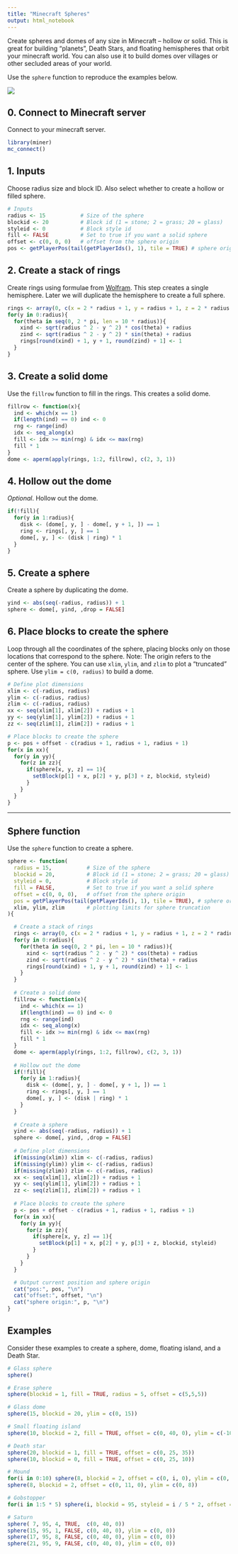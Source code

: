 ```yaml
---
title: "Minecraft Spheres"
output: html_notebook
---
```


Create spheres and domes of any size in Minecraft -- hollow or solid. This is great for building "planets", Death Stars, and floating hemispheres that orbit your minecraft world. You can also use it to build domes over villages or other secluded areas of your world.

Use the `sphere` function to reproduce the examples below.

![](figure/minecraft-spheres.png)

## 0. Connect to Minecraft server

Connect to your minecraft server.

```r
library(miner)
mc_connect()
```

## 1. Inputs

Choose radius size and block ID. Also select whether to create a hollow or filled sphere.

```r
# Inputs
radius <- 15           # Size of the sphere
blockid <- 20          # Block id (1 = stone; 2 = grass; 20 = glass)
styleid <- 0           # Block style id
fill <- FALSE          # Set to true if you want a solid sphere
offset <- c(0, 0, 0)   # offset from the sphere origin
pos <- getPlayerPos(tail(getPlayerIds(), 1), tile = TRUE) # sphere origin
```

## 2. Create a stack of rings

Create rings using formulae from [Wolfram](http://mathworld.wolfram.com/Sphere.html). This step creates a single hemisphere. Later we will duplicate the hemisphere to create a full sphere.

```r
rings <- array(0, c(x = 2 * radius + 1, y = radius + 1, z = 2 * radius + 1))
for(y in 0:radius){
  for(theta in seq(0, 2 * pi, len = 10 * radius)){
    xind <- sqrt(radius ^ 2 - y ^ 2) * cos(theta) + radius
    zind <- sqrt(radius ^ 2 - y ^ 2) * sin(theta) + radius
    rings[round(xind) + 1, y + 1, round(zind) + 1] <- 1
  }
}
```

## 3. Create a solid dome

Use the `fillrow` function to fill in the rings. This creates a solid dome.

```r
fillrow <- function(x){
  ind <- which(x == 1)
  if(length(ind) == 0) ind <- 0 
  rng <- range(ind)
  idx <- seq_along(x)
  fill <- idx >= min(rng) & idx <= max(rng)
  fill * 1
}
dome <- aperm(apply(rings, 1:2, fillrow), c(2, 3, 1))
```

## 4. Hollow out the dome

*Optional*. Hollow out the dome. 

```r
if(!fill){
  for(y in 1:radius){
    disk <- (dome[, y, ] - dome[, y + 1, ]) == 1
    ring <- rings[, y, ] == 1
    dome[, y, ] <- (disk | ring) * 1
  }
}
```

## 5. Create a sphere

Create a sphere by duplicating the dome.

```r
yind <- abs(seq(-radius, radius)) + 1
sphere <- dome[, yind, ,drop = FALSE]
```

## 6. Place blocks to create the sphere

Loop through all the coordinates of the sphere, placing blocks only on those locations that correspond to the sphere. Note: The origin refers to the center of the sphere. You can use `xlim`, `ylim`, and `zlim` to plot a "truncated" sphere. Use `ylim = c(0, radius)` to build a dome.

```r
# Define plot dimensions  
xlim <- c(-radius, radius)
ylim <- c(-radius, radius)
zlim <- c(-radius, radius)
xx <- seq(xlim[1], xlim[2]) + radius + 1
yy <- seq(ylim[1], ylim[2]) + radius + 1
zz <- seq(zlim[1], zlim[2]) + radius + 1

# Place blocks to create the sphere
p <- pos + offset - c(radius + 1, radius + 1, radius + 1)
for(x in xx){
  for(y in yy){
    for(z in zz){
      if(sphere[x, y, z] == 1){
        setBlock(p[1] + x, p[2] + y, p[3] + z, blockid, styleid)
      }
    }
  }
}
```

***

## Sphere function

Use the `sphere` function to create a sphere.

```r
sphere <- function(
  radius = 15,           # Size of the sphere
  blockid = 20,          # Block id (1 = stone; 2 = grass; 20 = glass)
  styleid = 0,           # Block style id
  fill = FALSE,          # Set to true if you want a solid sphere
  offset = c(0, 0, 0),   # offset from the sphere origin
  pos = getPlayerPos(tail(getPlayerIds(), 1), tile = TRUE), # sphere origin
  xlim, ylim, zlim       # plotting limits for sphere truncation
){

  # Create a stack of rings
  rings <- array(0, c(x = 2 * radius + 1, y = radius + 1, z = 2 * radius + 1))
  for(y in 0:radius){
    for(theta in seq(0, 2 * pi, len = 10 * radius)){
      xind <- sqrt(radius ^ 2 - y ^ 2) * cos(theta) + radius
      zind <- sqrt(radius ^ 2 - y ^ 2) * sin(theta) + radius
      rings[round(xind) + 1, y + 1, round(zind) + 1] <- 1
    }
  }
  
  # Create a solid dome
  fillrow <- function(x){
    ind <- which(x == 1)
    if(length(ind) == 0) ind <- 0 
    rng <- range(ind)
    idx <- seq_along(x)
    fill <- idx >= min(rng) & idx <= max(rng)
    fill * 1
  }
  dome <- aperm(apply(rings, 1:2, fillrow), c(2, 3, 1))
  
  # Hollow out the dome
  if(!fill){
    for(y in 1:radius){
      disk <- (dome[, y, ] - dome[, y + 1, ]) == 1
      ring <- rings[, y, ] == 1
      dome[, y, ] <- (disk | ring) * 1
    }
  }
  
  # Create a sphere
  yind <- abs(seq(-radius, radius)) + 1
  sphere <- dome[, yind, ,drop = FALSE]
  
  # Define plot dimensions  
  if(missing(xlim)) xlim <- c(-radius, radius)
  if(missing(ylim)) ylim <- c(-radius, radius)
  if(missing(zlim)) zlim <- c(-radius, radius)
  xx <- seq(xlim[1], xlim[2]) + radius + 1
  yy <- seq(ylim[1], ylim[2]) + radius + 1
  zz <- seq(zlim[1], zlim[2]) + radius + 1
  
  # Place blocks to create the sphere
  p <- pos + offset - c(radius + 1, radius + 1, radius + 1)
  for(x in xx){
    for(y in yy){
      for(z in zz){
        if(sphere[x, y, z] == 1){
          setBlock(p[1] + x, p[2] + y, p[3] + z, blockid, styleid)
        }
      }
    }
  }

  # Output current position and sphere origin
  cat("pos:", pos, "\n")
  cat("offset:", offset, "\n")
  cat("sphere origin:", p, "\n")
}
```

## Examples

Consider these examples to create a sphere, dome, floating island, and a Death Star.

```r
# Glass sphere
sphere()

# Erase sphere
sphere(blockid = 1, fill = TRUE, radius = 5, offset = c(5,5,5))

# Glass dome
sphere(15, blockid = 20, ylim = c(0, 15))

# Small floating island
sphere(10, blockid = 2, fill = TRUE, offset = c(0, 40, 0), ylim = c(-10, 0))

# Death star
sphere(20, blockid = 1, fill = TRUE, offset = c(0, 25, 35))
sphere(10, blockid = 0, fill = TRUE, offset = c(0, 25, 10))

# Mound
for(i in 0:10) sphere(8, blockid = 2, offset = c(0, i, 0), ylim = c(0, 0))
sphere(8, blockid = 2, offset = c(0, 11, 0), ylim = c(0, 8))

# Gobstopper
for(i in 1:5 * 5) sphere(i, blockid = 95, styleid = i / 5 * 2, offset = c(0, 40, 0))

# Saturn
sphere( 7, 95, 4, TRUE,  c(0, 40, 0))
sphere(15, 95, 1, FALSE, c(0, 40, 0), ylim = c(0, 0))
sphere(17, 95, 8, FALSE, c(0, 40, 0), ylim = c(0, 0))
sphere(21, 95, 9, FALSE, c(0, 40, 0), ylim = c(0, 0))
```


